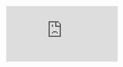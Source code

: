 <iframe
  className="flex-auto"
  width={"100%"}
  height={"100%"}
  src="https://www.youtube-nocookie.com/embed/JYSn_ZuHGk8"
  frameborder="0"
  allow="accelerometer; autoplay; clipboard-write; encrypted-media; gyroscope; picture-in-picture"
  allowFullScreen
/>
